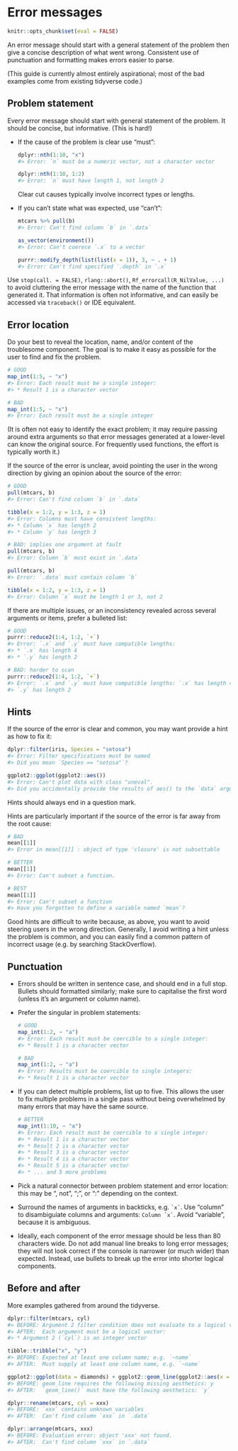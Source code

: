 # Error messages

```r
knitr::opts_chunk$set(eval = FALSE)
```

An error message should start with a general statement of the problem then give a concise description of what went wrong. Consistent use of punctuation and formatting makes errors easier to parse.

(This guide is currently almost entirely aspirational; most of the bad examples come from existing tidyverse code.)

## Problem statement

Every error message should start with general statement of the problem. It should be concise, but informative. (This is hard!)

*   If the cause of the problem is clear use "must":

    ```r
    dplyr::nth(1:10, "x")
    #> Error: `n` must be a numeric vector, not a character vector
    
    dplyr::nth(1:10, 1:2)
    #> Error: `n` must have length 1, not length 2
    ```
    
    Clear cut causes typically involve incorrect types or lengths.

*   If you can't state what was expected, use "can't":

    ```r
    mtcars %>% pull(b)
    #> Error: Can't find column `b` in `.data`
    
    as_vector(environment())
    #> Error: Can't coerece `.x` to a vector
    
    purrr::modify_depth(list(list(x = 1)), 3, ~ . + 1)
    #> Error: Can't find specified `.depth` in `.x`
    ```

Use `stop(call. = FALSE)`, `rlang::abort()`, `Rf_errorcall(R_NilValue, ...)` to avoid cluttering the error message with the name of the function that generated it. That information is often not informative, and can easily be accessed via `traceback()` or IDE equivalent.

## Error location

Do your best to reveal the location, name, and/or content of the troublesome component. The goal is to make it easy as possible for the user to find and fix the problem.

```r
# GOOD
map_int(1:5, ~ "x")
#> Error: Each result must be a single integer:
#> * Result 1 is a character vector

# BAD
map_int(1:5, ~ "x")
#> Error: Each result must be a single integer
```

(It is often not easy to identify the exact problem; it may require passing around extra arguments so that error messages generated at a lower-level can know the original source. For frequently used functions, the effort is typically worth it.)

If the source of the error is unclear, avoid pointing the user in the wrong direction by giving an opinion about the source of the error:

```r
# GOOD
pull(mtcars, b)
#> Error: Can't find column `b` in `.data`

tibble(x = 1:2, y = 1:3, z = 1)
#> Error: Columns must have consistent lengths: 
#> * Column `x` has length 2
#> * Column `y` has length 3

# BAD: implies one argument at fault
pull(mtcars, b)
#> Error: Column `b` must exist in `.data`

pull(mtcars, b)
#> Error: `.data` must contain column `b`

tibble(x = 1:2, y = 1:3, z = 1)
#> Error: Column `x` must be length 1 or 3, not 2 
```

If there are multiple issues, or an inconsistency revealed across several arguments or items, prefer a bulleted list:

```r
# GOOD
purrr::reduce2(1:4, 1:2, `+`)
#> Error: `.x` and `.y` must have compatible lengths:
#> * `.x` has length 4
#> * `.y` has length 2

# BAD: harder to scan
purrr::reduce2(1:4, 1:2, `+`)
#> Error: `.x` and `.y` must have compatible lengths: `.x` has length 4 and 
#> `.y` has length 2
```

## Hints

If the source of the error is clear and common, you may want provide a hint as how to fix it:

```r
dplyr::filter(iris, Species = "setosa")
#> Error: Filter specifications must be named
#> Did you mean `Species == "setosa"`?

ggplot2::ggplot(ggplot2::aes())
#> Error: Can't plot data with class "uneval". 
#> Did you accidentally provide the results of aes() to the `data` argument?
```

Hints should always end in a question mark.

Hints are particularly important if the source of the error is far away from the root cause:

```r
# BAD
mean[[1]]
#> Error in mean[[1]] : object of type 'closure' is not subsettable

# BETTER
mean[[1]]
#> Error: Can't subset a function.

# BEST
mean[[1]]
#> Error: Can't subset a function
#> Have you forgotten to define a variable named `mean`?
```

Good hints are difficult to write because, as above, you want to avoid steering users in the wrong direction. Generally, I avoid writing a hint unless the problem is common, and you can easily find a common pattern of incorrect usage (e.g. by searching StackOverflow).

## Punctuation

*   Errors should be written in sentence case, and should end in a full stop.
    Bullets should formatted similarly; make sure to capitalise the first word
    (unless it's an argument or column name).
    
*   Prefer the singular in problem statements:

    ```r
    # GOOD
    map_int(1:2, ~ "a")
    #> Error: Each result must be coercible to a single integer:
    #> * Result 1 is a character vector
    
    # BAD
    map_int(1:2, ~ "a")
    #> Error: Results must be coercible to single integers: 
    #> * Result 1 is a character vector
    ```

*   If you can detect multiple problems, list up to five. This allows the user
    to fix multiple problems in a single pass without being overwhelmed by
    many errors that may have the same source.

    ```r
    # BETTER
    map_int(1:10, ~ "a")
    #> Error: Each result must be coercible to a single integer:
    #> * Result 1 is a character vector
    #> * Result 2 is a character vector
    #> * Result 3 is a character vector
    #> * Result 4 is a character vector
    #> * Result 5 is a character vector
    #> * ... and 5 more problems
    ```

*   Pick a natural connector between problem statement and error location:
    this may be ", not", ";", or ":" depending on the context.

*   Surround the names of arguments in backticks, e.g. `` `x` ``. 
    Use "column" to disambiguiate columns and arguments: `` Column `x` ``.
    Avoid "variable", because it is ambiguous.
 
*   Ideally, each component of the error message should be less than 80 
    characters wide. Do not add manual line breaks to long error messages; 
    they will not look correct if the console is narrower (or much wider) than 
    expected. Instead, use bullets to break up the error into shorter logical
    components.

## Before and after

More examples gathered from around the tidyverse.

```r
dplyr::filter(mtcars, cyl)
#> BEFORE: Argument 2 filter condition does not evaluate to a logical vector 
#> AFTER:  Each argument must be a logical vector:
#> * Argument 2 (`cyl`) is an integer vector

tibble::tribble("x", "y")
#> BEFORE: Expected at least one column name; e.g. `~name` 
#> AFTER:  Must supply at least one column name, e.g. `~name`

ggplot2::ggplot(data = diamonds) + ggplot2::geom_line(ggplot2::aes(x = cut))
#> BEFORE: geom_line requires the following missing aesthetics: y
#> AFTER:  `geom_line()` must have the following aesthetics: `y`

dplyr::rename(mtcars, cyl = xxx)
#> BEFORE: `xxx` contains unknown variables
#> AFTER:  Can't find column `xxx` in `.data`

dplyr::arrange(mtcars, xxx)
#> BEFORE: Evaluation error: object 'xxx' not found.
#> AFTER:  Can't find column `xxx` in `.data`
```

